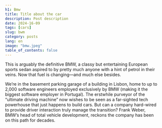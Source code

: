 ```yaml
---
h1: Bmw
title: Title about the car
description: Post description
date: 2024-16-09
tags: [cars]
slug: bwm
category: posts
lang: en
image: "bmw.jpeg"
table_of_contents: false
---
```


This is arguably the definitive BMW, a classy but entertaining European sports sedan aspired to by pretty much anyone with a hint of petrol in their veins. Now that fuel is changing—and much else besides.

We’re in the basement parking garage of a building in Lisbon, home to up to 2,000 software engineers employed exclusively by BMW (making it the biggest software employer in Portugal). The erstwhile purveyor of the “ultimate driving machine” now wishes to be seen as a far-sighted tech powerhouse that just happens to build cars. But can a company hard-wired to provide driver interaction truly manage the transition? Frank Weber, BMW’s head of total vehicle development, reckons the company has been on this path for decades.
